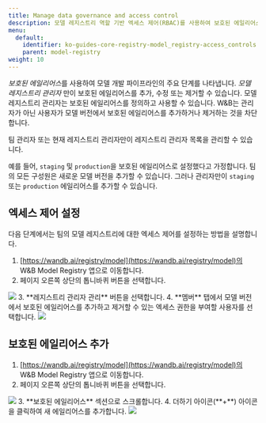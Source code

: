 ```yaml
---
title: Manage data governance and access control
description: 모델 레지스트리 역할 기반 엑세스 제어(RBAC)를 사용하여 보호된 에일리어스를 업데이트할 수 있는 사람을 제어합니다.
menu:
  default:
    identifier: ko-guides-core-registry-model_registry-access_controls
    parent: model-registry
weight: 10
---
```


*보호된 에일리어스*를 사용하여 모델 개발 파이프라인의 주요 단계를 나타냅니다. *모델 레지스트리 관리자* 만이 보호된 에일리어스를 추가, 수정 또는 제거할 수 있습니다. 모델 레지스트리 관리자는 보호된 에일리어스를 정의하고 사용할 수 있습니다. W&B는 관리자가 아닌 사용자가 모델 버전에서 보호된 에일리어스를 추가하거나 제거하는 것을 차단합니다.

<Note>
팀 관리자 또는 현재 레지스트리 관리자만이 레지스트리 관리자 목록을 관리할 수 있습니다.
</Note>

예를 들어, `staging` 및 `production`을 보호된 에일리어스로 설정했다고 가정합니다. 팀의 모든 구성원은 새로운 모델 버전을 추가할 수 있습니다. 그러나 관리자만이 `staging` 또는 `production` 에일리어스를 추가할 수 있습니다.

## 엑세스 제어 설정
다음 단계에서는 팀의 모델 레지스트리에 대한 엑세스 제어를 설정하는 방법을 설명합니다.

1. [https://wandb.ai/registry/model](https://wandb.ai/registry/model)의 W&B Model Registry 앱으로 이동합니다.
2. 페이지 오른쪽 상단의 톱니바퀴 버튼을 선택합니다.
<Frame>
    <img src="/images/models/rbac_gear_button.png"  />
</Frame>
3. **레지스트리 관리자 관리** 버튼을 선택합니다.
4. **멤버** 탭에서 모델 버전에서 보호된 에일리어스를 추가하고 제거할 수 있는 엑세스 권한을 부여할 사용자를 선택합니다.
<Frame>
    <img src="/images/models/access_controls_admins.gif"  />
</Frame>

## 보호된 에일리어스 추가
1. [https://wandb.ai/registry/model](https://wandb.ai/registry/model)의 W&B Model Registry 앱으로 이동합니다.
2. 페이지 오른쪽 상단의 톱니바퀴 버튼을 선택합니다.
<Frame>
    <img src="/images/models/rbac_gear_button.png"  />
</Frame>
3. **보호된 에일리어스** 섹션으로 스크롤합니다.
4. 더하기 아이콘(**+**) 아이콘을 클릭하여 새 에일리어스를 추가합니다.
<Frame>
    <img src="/images/models/access_controls_add_protected_aliases.gif"  />
</Frame>
